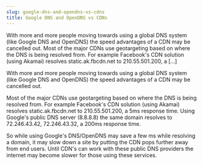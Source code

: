 ```yaml
---
slug: google-dns-and-opendns-vs-cdns
title: Google DNS and OpenDNS vs CDNs
---
```

<p>With more and more people moving towards using a global DNS system (like Google DNS and OpenDNS) the speed advantages of a CDN may be cancelled out. Most of the major CDNs use geotargeting based on where the DNS is being resolved from. For example Facebook's CDN solution (using Akamai) resolves static.ak.fbcdn.net to 210.55.501.200, a [&hellip;]</p>


<!--truncate-->
With more and more people moving towards using a global DNS system (like Google DNS and OpenDNS) the speed advantages of a CDN may be cancelled out.  

Most of the major CDNs use geotargeting based on where the DNS is being resolved from. For example Facebook's CDN solution (using Akamai) resolves static.ak.fbcdn.net to 210.55.501.200, a 5ms response time. Using Google's public DNS server (8.8.8.8) the same domain resolves to 72.246.43.42, 72.246.43.32, a 200ms response time.  

So while using Google's DNS/OpenDNS may save a few ms while resolving a domain, it may slow down a site by putting the CDN pops further away from end users. Until CDN's can work with these public DNS providers the internet may become slower for those using these services.  

